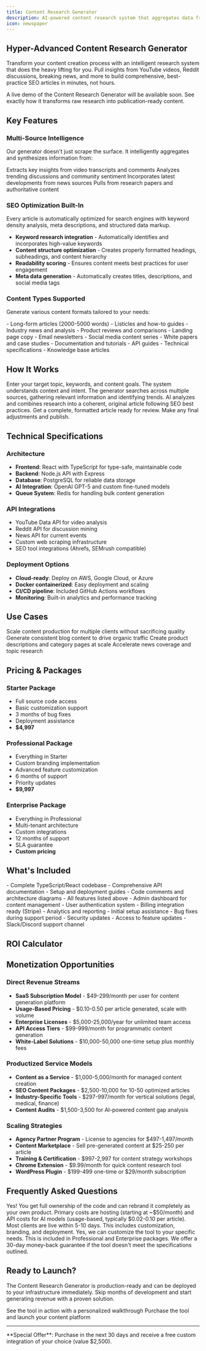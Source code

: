 ```yaml
---
title: Content Research Generator
description: AI-powered content research system that aggregates data from multiple sources to create comprehensive, SEO-optimized articles
icon: newspaper
---
```


## Hyper-Advanced Content Research Generator

Transform your content creation process with an intelligent research system that does the heavy lifting for you. Pull insights from YouTube videos, Reddit discussions, breaking news, and more to build comprehensive, best-practice SEO articles in minutes, not hours.

<Card title="Live Demo Coming Soon" icon="play" color="#16A34A">
  A live demo of the Content Research Generator will be available soon. See exactly how it transforms raw research into publication-ready content.
</Card>

## Key Features

### Multi-Source Intelligence
Our generator doesn't just scrape the surface. It intelligently aggregates and synthesizes information from:

<CardGroup cols={2}>
  <Card title="YouTube Videos" icon="youtube">
    Extracts key insights from video transcripts and comments
  </Card>

  <Card title="Reddit Discussions" icon="reddit">
    Analyzes trending discussions and community sentiment
  </Card>

  <Card title="Breaking News" icon="bolt">
    Incorporates latest developments from news sources
  </Card>

  <Card title="Academic Sources" icon="graduation-cap">
    Pulls from research papers and authoritative content
  </Card>
</CardGroup>

### SEO Optimization Built-In

<Info>
  Every article is automatically optimized for search engines with keyword density analysis, meta descriptions, and structured data markup.
</Info>

- **Keyword research integration** - Automatically identifies and incorporates high-value keywords
- **Content structure optimization** - Creates properly formatted headings, subheadings, and content hierarchy
- **Readability scoring** - Ensures content meets best practices for user engagement
- **Meta data generation** - Automatically creates titles, descriptions, and social media tags

### Content Types Supported

Generate various content formats tailored to your needs:

<Tabs>
  <Tab title="Blog Posts">
    - Long-form articles (2000-5000 words)
    - Listicles and how-to guides
    - Industry news and analysis
    - Product reviews and comparisons
  </Tab>

  <Tab title="Marketing Content">
    - Landing page copy
    - Email newsletters
    - Social media content series
    - White papers and case studies
  </Tab>

  <Tab title="Technical Content">
    - Documentation and tutorials
    - API guides
    - Technical specifications
    - Knowledge base articles
  </Tab>
</Tabs>

## How It Works

<Steps>
  <Step title="Define Your Topic">
    Enter your target topic, keywords, and content goals. The system understands context and intent.
  </Step>

  <Step title="Research Phase">
    The generator searches across multiple sources, gathering relevant information and identifying trends.
  </Step>

  <Step title="Content Synthesis">
    AI analyzes and combines research into a coherent, original article following SEO best practices.
  </Step>

  <Step title="Review & Publish">
    Get a complete, formatted article ready for review. Make any final adjustments and publish.
  </Step>
</Steps>

## Technical Specifications

### Architecture
- **Frontend**: React with TypeScript for type-safe, maintainable code
- **Backend**: Node.js API with Express
- **Database**: PostgreSQL for reliable data storage
- **AI Integration**: OpenAI GPT-5 and custom fine-tuned models
- **Queue System**: Redis for handling bulk content generation

### API Integrations
- YouTube Data API for video analysis
- Reddit API for discussion mining
- News API for current events
- Custom web scraping infrastructure
- SEO tool integrations (Ahrefs, SEMrush compatible)

### Deployment Options
- **Cloud-ready**: Deploy on AWS, Google Cloud, or Azure
- **Docker containerized**: Easy deployment and scaling
- **CI/CD pipeline**: Included GitHub Actions workflows
- **Monitoring**: Built-in analytics and performance tracking

## Use Cases

<CardGroup cols={2}>
  <Card title="Content Agencies" icon="users">
    Scale content production for multiple clients without sacrificing quality
  </Card>

  <Card title="SaaS Companies" icon="cloud">
    Generate consistent blog content to drive organic traffic
  </Card>

  <Card title="E-commerce" icon="shopping-cart">
    Create product descriptions and category pages at scale
  </Card>

  <Card title="Publishers" icon="book">
    Accelerate news coverage and topic research
  </Card>
</CardGroup>

## Pricing & Packages

### Starter Package
- Full source code access
- Basic customization support
- 3 months of bug fixes
- Deployment assistance
- **$4,997**

### Professional Package
- Everything in Starter
- Custom branding implementation
- Advanced feature customization
- 6 months of support
- Priority updates
- **$9,997**

### Enterprise Package
- Everything in Professional
- Multi-tenant architecture
- Custom integrations
- 12 months of support
- SLA guarantee
- **Custom pricing**

## What's Included

<Accordion title="Source Code & Documentation">
  - Complete TypeScript/React codebase
  - Comprehensive API documentation
  - Setup and deployment guides
  - Code comments and architecture diagrams
</Accordion>

<Accordion title="Features & Functionality">
  - All features listed above
  - Admin dashboard for content management
  - User authentication system
  - Billing integration ready (Stripe)
  - Analytics and reporting
</Accordion>

<Accordion title="Support & Updates">
  - Initial setup assistance
  - Bug fixes during support period
  - Security updates
  - Access to feature updates
  - Slack/Discord support channel
</Accordion>

## ROI Calculator


<ROICalculator
  defaultMonthlyPrice={99}
  defaultCustomers={50}
  toolCost={4997}
  defaultHostingCost={50}
  defaultApiCost={100}
/>

## Monetization Opportunities

### Direct Revenue Streams
- **SaaS Subscription Model** - $49-299/month per user for content generation platform
- **Usage-Based Pricing** - $0.10-0.50 per article generated, scale with volume
- **Enterprise Licenses** - $5,000-25,000/year for unlimited team access
- **API Access Tiers** - $99-999/month for programmatic content generation
- **White-Label Solutions** - $10,000-50,000 one-time setup plus monthly fees

### Productized Service Models
- **Content as a Service** - $1,000-5,000/month for managed content creation
- **SEO Content Packages** - $2,500-10,000 for 10-50 optimized articles
- **Industry-Specific Tools** - $297-997/month for vertical solutions (legal, medical, finance)
- **Content Audits** - $1,500-3,500 for AI-powered content gap analysis

### Scaling Strategies
- **Agency Partner Program** - License to agencies for $497-1,497/month
- **Content Marketplace** - Sell pre-generated content at $25-250 per article
- **Training & Certification** - $997-2,997 for content strategy workshops
- **Chrome Extension** - $9.99/month for quick content research tool
- **WordPress Plugin** - $199-499 one-time or $29/month subscription

## Frequently Asked Questions

<AccordionGroup>
  <Accordion title="Can I white-label this tool?">
    Yes! You get full ownership of the code and can rebrand it completely as your own product.
  </Accordion>

  <Accordion title="What ongoing costs should I expect?">
    Primary costs are hosting (starting at ~$50/month) and API costs for AI models (usage-based, typically $0.02-0.10 per article).
  </Accordion>

  <Accordion title="How quickly can I launch?">
    Most clients are live within 5-10 days. This includes customization, branding, and deployment.
  </Accordion>

  <Accordion title="Do you offer customization services?">
    Yes, we can customize the tool to your specific needs. This is included in Professional and Enterprise packages.
  </Accordion>

  <Accordion title="Is there a money-back guarantee?">
    We offer a 30-day money-back guarantee if the tool doesn't meet the specifications outlined.
  </Accordion>
</AccordionGroup>

## Ready to Launch?

The Content Research Generator is production-ready and can be deployed to your infrastructure immediately. Skip months of development and start generating revenue with a proven solution.

<CardGroup cols={2}>
  <Card title="Schedule Demo" icon="calendar" href="/contact">
    See the tool in action with a personalized walkthrough
  </Card>

  <Card title="Get Started" icon="rocket" href="/contact">
    Purchase the tool and launch your content platform
  </Card>
</CardGroup>

---

<Info>
  **Special Offer**: Purchase in the next 30 days and receive a free custom integration of your choice (value $2,500).
</Info>